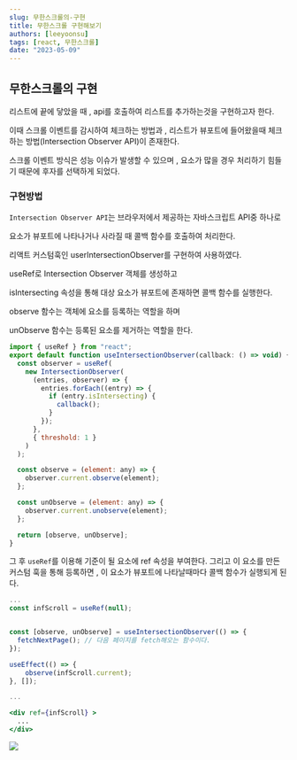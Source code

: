 ```yaml
---
slug: 무한스크롤의-구현
title: 무한스크롤 구현해보기
authors: [leeyoonsu]
tags: [react, 무한스크롤]
date: "2023-05-09"
---
```



## 무한스크롤의 구현

리스트에 끝에 닿았을 때 , api를 호출하여 리스트를 추가하는것을 구현하고자 한다.

이때 스크롤 이벤트를 감시하여 체크하는 방법과 , 리스트가 뷰포트에 들어왔을때 체크하는 방법(Intersection Observer API)이 존재한다.

스크롤 이벤트 방식은 성능 이슈가 발생할 수 있으며 , 요소가 많을 경우 처리하기 힘들기 때문에 후자를 선택하게 되었다.

### 구현방법

`Intersection Observer API`는 브라우저에서 제공하는 자바스크립트 API중 하나로

요소가 뷰포트에 나타나거나 사라질 때 콜백 함수를 호출하여 처리한다.

리액트 커스텀훅인 userIntersectionObserver를 구현하여 사용하였다.

useRef로 Intersection Observer 객체를 생성하고

isIntersecting 속성을 통해 대상 요소가 뷰포트에 존재하면 콜백 함수를 실행한다.

observe 함수는 객체에 요소를 등록하는 역할을 하며

unObserve 함수는 등록된 요소를 제거하는 역할을 한다.

```jsx
import { useRef } from "react";
export default function useIntersectionObserver(callback: () => void) {
  const observer = useRef(
    new IntersectionObserver(
      (entries, observer) => {
        entries.forEach((entry) => {
          if (entry.isIntersecting) {
            callback();
          }
        });
      },
      { threshold: 1 }
    )
  );

  const observe = (element: any) => {
    observer.current.observe(element);
  };

  const unObserve = (element: any) => {
    observer.current.unobserve(element);
  };

  return [observe, unObserve];
}
```

그 후 `useRef`를 이용해 기준이 될 요소에 ref 속성을 부여한다.
그리고 이 요소를 만든 커스텀 훅을 통해 등록하면 , 이 요소가 뷰포트에 나타날때마다 콜백 함수가 실행되게 된다.

```jsx
...
const infScroll = useRef(null);


const [observe, unObserve] = useIntersectionObserver(() => {
  fetchNextPage(); // 다음 페이지를 fetch해오는 함수이다.
});

useEffect(() => {
    observe(infScroll.current);
}, []);

...

<div ref={infScroll} >
  ...
</div>
```

<img src={demoImg} width={300} />
